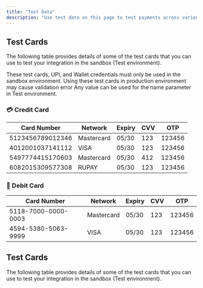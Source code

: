 ```yaml
---
title: "Test Data"
description: "Use test data on this page to test payments across various payment modes."
---
```


## Test Cards

The following table provides details of some of the test cards that you can use to test your integration in the sandbox (Test environment).

<Warning>
  These test cards, UPI, and Wallet credentials must only be used in the sandbox environment. Using these test cards in production environment may cause validation error 
</Warning>

<Tip>
  Any value can be used for the name parameter in Test environment.
</Tip>

### 💳 Credit Card

| **Card Number**  | **Network** | **Expiry** | **CVV** | **OTP** |
| ---------------- | ----------- | ---------- | ------- | ------- |
|  5123456789012346 | Mastercard  | 05/30      | 123     | 123456  |
| 4012001037141112 | VISA        | 05/30      | 123     | 123456  |
|  5497774415170603 | Mastercard  | 05/30      | 412     | 123456  |
|  6082015309577308 | RUPAY       | 05/30      | 123     | 123456  |

### 🏦 Debit Card

| **Card Number**     | **Network** | **Expiry** | **CVV** | **OTP** |
| ------------------- | ----------- | ---------- | ------- | ------- |
| 5118-7000-0000-0003 | Mastercard  | 05/30      | 123     | 123456  |
| 4594-5380-5063-9999 | VISA        | 05/30      | 123     | 123456  |


## Test Cards

The following table provides details of some of the test cards that you can use to test your integration in the sandbox (Test environment).